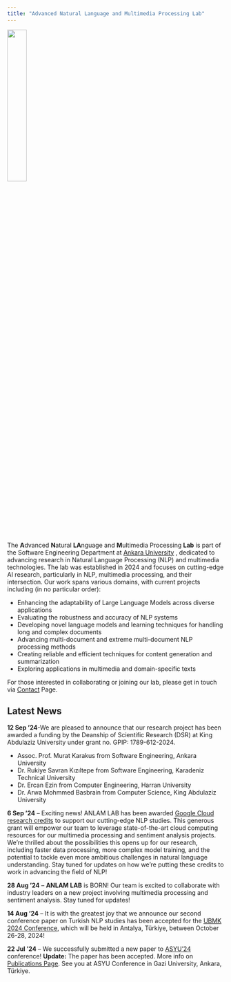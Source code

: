 ```yaml
---
title: "Advanced Natural Language and Multimedia Processing Lab"  
---
```

 
![](img/logo_no_bg.png){width=30% fig-align="center"}

```{=html}
<style> 
.navbar-logo {
    max-height: 40px !important;
} 
</style>
```

The **A**dvanced **N**atural **LA**nguage and **M**ultimedia Processing **Lab** is part of the Software Engineering Department at [Ankara University](https://www.ankara.edu.tr)  , dedicated to advancing research in Natural Language Processing (NLP) and multimedia technologies. The lab was established in 2024 and focuses on cutting-edge AI research, particularly in NLP, multimedia processing, and their intersection. Our work spans various domains, with current projects including (in no particular order):

- Enhancing the adaptability of Large Language Models across diverse applications
- Evaluating the robustness and accuracy of NLP systems
- Developing novel language models and learning techniques for handling long and complex documents
- Advancing multi-document and extreme multi-document NLP processing methods
- Creating reliable and efficient techniques for content generation and summarization
- Exploring applications in multimedia and domain-specific texts

For those interested in collaborating or joining our lab, please get in touch via [Contact](contact.qmd) Page.

 
## Latest News

<div class="news-announcement">
  **12 Sep '24**-We are pleased to announce that our research project has been awarded a funding by the Deanship of Scientific Research (DSR) at King Abdulaziz University under grant no. GPIP: 1789-612-2024.
  <ul>
    <li>Assoc. Prof. Murat Karakus from Software Engineering, Ankara University</li>
    <li>Dr. Rukiye Savran Kızıltepe from Software Engineering, Karadeniz Technical University</li>
    <li>Dr. Ercan Ezin from Computer Engineering, Harran University</li>
    <li>Dr. Arwa Mohmmed Basbrain from Computer Science, King Abdulaziz University</li>
  </ul>
</div>

<div class="news-announcement"> 
  **6 Sep '24** – Exciting news! ANLAM LAB has been awarded [Google Cloud research credits](https://edu.google.com/programs/credits/research/) to support our cutting-edge NLP studies. This generous grant will empower our team to leverage state-of-the-art cloud computing resources for our multimedia processing and sentiment analysis projects. We're thrilled about the possibilities this opens up for our research, including faster data processing, more complex model training, and the potential to tackle even more ambitious challenges in natural language understanding. Stay tuned for updates on how we're putting these credits to work in advancing the field of NLP!
</div>

<div class="news-announcement"> 
  **28 Aug '24** – **ANLAM LAB** is BORN! Our team is excited to collaborate with industry leaders on a new project involving multimedia processing and sentiment analysis. Stay tuned for updates!
</div>

<div class="news-announcement"> 
  **14 Aug '24** – It is with the greatest joy that we announce our second conference paper on Turkish NLP studies has been accepted for the [UBMK 2024 Conference](http://www.ubmk.org.tr/en/), which will be held in Antalya, Türkiye, between October 26-28, 2024!
</div>

<div class="news-announcement"> 
  **22 Jul '24** – We successfully  submitted a new paper to [ASYU'24](http://asyu.inista.org/EN/index.html) conference! **Update:** The paper has been accepted. More info on [Publications Page](publications.qmd). See you at ASYU Conference in Gazi University, Ankara, Türkiye.
</div>
